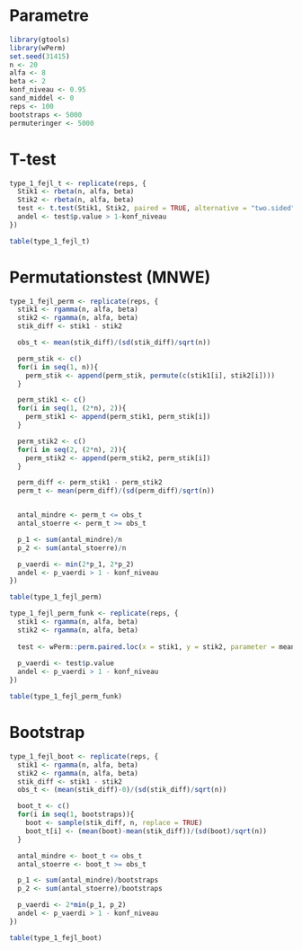 # Parametre
```r
library(gtools)
library(wPerm)
set.seed(31415)
n <- 20
alfa <- 8
beta <- 2
konf_niveau <- 0.95
sand_middel <- 0
reps <- 100
bootstraps <- 5000
permuteringer <- 5000
```

# T-test
```r
type_1_fejl_t <- replicate(reps, {
  Stik1 <- rbeta(n, alfa, beta)
  Stik2 <- rbeta(n, alfa, beta)
  test <- t.test(Stik1, Stik2, paired = TRUE, alternative = "two.sided", mu = sand_middel, conf.level = konf_niveau)
  andel <- test$p.value > 1-konf_niveau
})

table(type_1_fejl_t)
```

# Permutationstest (MNWE)
```r
type_1_fejl_perm <- replicate(reps, {
  stik1 <- rgamma(n, alfa, beta)
  stik2 <- rgamma(n, alfa, beta)
  stik_diff <- stik1 - stik2

  obs_t <- mean(stik_diff)/(sd(stik_diff)/sqrt(n))

  perm_stik <- c()
  for(i in seq(1, n)){
    perm_stik <- append(perm_stik, permute(c(stik1[i], stik2[i])))
  }

  perm_stik1 <- c()
  for(i in seq(1, (2*n), 2)){
    perm_stik1 <- append(perm_stik1, perm_stik[i])
  }

  perm_stik2 <- c()
  for(i in seq(2, (2*n), 2)){
    perm_stik2 <- append(perm_stik2, perm_stik[i])
  }

  perm_diff <- perm_stik1 - perm_stik2
  perm_t <- mean(perm_diff)/(sd(perm_diff)/sqrt(n))


  antal_mindre <- perm_t <= obs_t
  antal_stoerre <- perm_t >= obs_t

  p_1 <- sum(antal_mindre)/n
  p_2 <- sum(antal_stoerre)/n

  p_vaerdi <- min(2*p_1, 2*p_2)
  andel <- p_vaerdi > 1 - konf_niveau
})

table(type_1_fejl_perm)
```


```r
type_1_fejl_perm_funk <- replicate(reps, {
  stik1 <- rgamma(n, alfa, beta)
  stik2 <- rgamma(n, alfa, beta)
  
  test <- wPerm::perm.paired.loc(x = stik1, y = stik2, parameter = mean, alternative = "two.sided", R = permuteringer)
  
  p_vaerdi <- test$p.value
  andel <- p_vaerdi > 1 - konf_niveau
})

table(type_1_fejl_perm_funk)
```


# Bootstrap
```r
type_1_fejl_boot <- replicate(reps, {
  stik1 <- rgamma(n, alfa, beta)
  stik2 <- rgamma(n, alfa, beta)
  stik_diff <- stik1 - stik2
  obs_t <- (mean(stik_diff)-0)/(sd(stik_diff)/sqrt(n))

  boot_t <- c()
  for(i in seq(1, bootstraps)){
    boot <- sample(stik_diff, n, replace = TRUE)
    boot_t[i] <- (mean(boot)-mean(stik_diff))/(sd(boot)/sqrt(n))
  }

  antal_mindre <- boot_t <= obs_t
  antal_stoerre <- boot_t >= obs_t

  p_1 <- sum(antal_mindre)/bootstraps
  p_2 <- sum(antal_stoerre)/bootstraps

  p_vaerdi <- 2*min(p_1, p_2)
  andel <- p_vaerdi > 1 - konf_niveau
})

table(type_1_fejl_boot)
```



